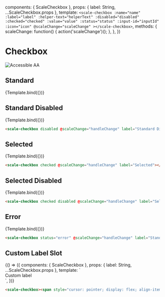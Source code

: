 
<Meta
  title="Components/Checkbox"
  component={ScaleCheckbox}
  argTypes={{}}
/>

  components: { ScaleCheckbox },
  props: {
    label: String,
    ...ScaleCheckbox.props
  },
  template: `
    <scale-checkbox
      :name="name"
      :label="label"
      :helper-text="helperText"
      :disabled="disabled"
      :checked="checked"
      :value="value"
      :status="status"
      :input-id="inputId"
      :icon="icon"
      @scaleChange="scaleChange"
    ></scale-checkbox>
  `,
  methods: {
    scaleChange: function() {
      action('scaleChange')();
    },
  },
})

<div style={{display: 'inline-flex', alignItems: 'center', justifyContent: 'space-between', width: '100%'}}>
    <h1>Checkbox</h1>
    <img src="assets/aa.png" alt="Accessible AA" />
</div>


## Standard

<Canvas withSource="none">
  <Story
    name="Standard"
    args={{
      label: "Checkbox",
      icon: ICON
    }}
  >
    {Template.bind({})}
  </Story>
</Canvas>

<ArgsTable story="Standard" />


## Standard Disabled

<Canvas withSource="none">
  <Story
    name="Standard Disabled"
    args={{
      label: "Standard Disabled",
      icon: ICON,
      disabled: true
    }}
  >
    {Template.bind({})}
  </Story>
</Canvas>

```html
<scale-checkbox disabled @scaleChange="handleChange" label="Standard Disabled"></scale-checkbox>
```

## Selected

<Canvas withSource="none">
  <Story
    name="Selected"
    args={{
      label: "Selected",
      icon: ICON,
      checked: true
    }}
  >
    {Template.bind({})}
  </Story>
</Canvas>

```html
<scale-checkbox checked @scaleChange="handleChange" label="Selected"></scale-checkbox>
```

## Selected Disabled

<Canvas withSource="none">
  <Story
    name="Selected Disabled"
    args={{
      label: "Selected Disabled",
      icon: ICON,
      checked: true,
      disabled: true,
    }}
  >
    {Template.bind({})}
  </Story>
</Canvas>

```html
<scale-checkbox checked disabled @scaleChange="handleChange" label="Selected Disabled"></scale-checkbox>
```


## Error

<Canvas withSource="none">
  <Story
    name="Error"
    args={{
      label: "Standard with error",
      icon: ICON,
      status: "error",
      helperText: "This is the error message"
    }}
  >
    {Template.bind({})}
  </Story>
</Canvas>

```html
<scale-checkbox status="error" @scaleChange="handleChange" label="Standard with error"></scale-checkbox>
```


## Custom Label Slot

<Canvas withSource="none">
  <Story
    name="Custom Label Slot"
    args={{}}
  >
    {() => ({
        components: { ScaleCheckbox },
        props: {
            label: String,
            ...ScaleCheckbox.props
        },
        template: `<scale-checkbox><span style="cursor: pointer; display: flex; align-items: center;">Custom label &nbsp;<scale-icon-alert-imprint-dataprivacy></scale-icon-alert-imprint-dataprivacy></span></scale-checkbox>`,
    })}
  </Story>
</Canvas>

```html
<scale-checkbox><span style="cursor: pointer; display: flex; align-items: center;">Custom label &nbsp;<scale-icon-alert-imprint-dataprivacy></scale-icon-alert-imprint-dataprivacy></span></scale-checkbox>
```
